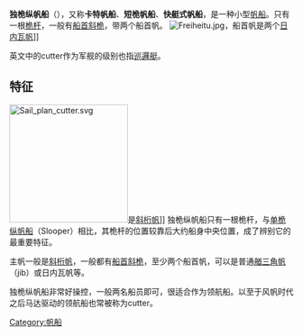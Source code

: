 {{unreferenced|time=2020-01-17T11:29:50+00:00}}
'''独桅纵帆船'''（{{lang|en|Cutter}}），又称'''卡特帆船'''、'''短桅帆船'''、'''快艇式帆船'''，是一种小型[[帆船|帆船]]。只有一根[[桅杆|桅杆]]，一般有[[船首斜桅|船首斜桅]]，带两个船首帆。
[[File:Freiheitu.jpg|thumb]]，船首帆是两个[[日内瓦帆|日内瓦帆]]]]

英文中的cutter作为军舰的级别也指[[巡邏艇|巡邏艇]]。

==特征==
[[Image:Sail_plan_cutter.svg|210px]]是[[斜桁帆|斜桁帆]]]]
独桅纵帆船只有一根桅杆，与[[单桅纵帆船|单桅纵帆船]]（Slooper）相比，其桅杆的位置较靠后大约船身中央位置，成了辨别它的最重要特征。

主帆一般是[[斜桁帆|斜桁帆]]，一般都有[[船首斜桅|船首斜桅]]，至少两个船首帆，可以是普通[[艏三角帆|艏三角帆]]（jib）或日内瓦帆等。

独桅纵帆船非常好操控，一般两名船员即可，很适合作为领航船。以至于风帆时代之后马达驱动的领航船也常被称为cutter。

{{帆船}}


[[Category:帆船|Category:帆船]]